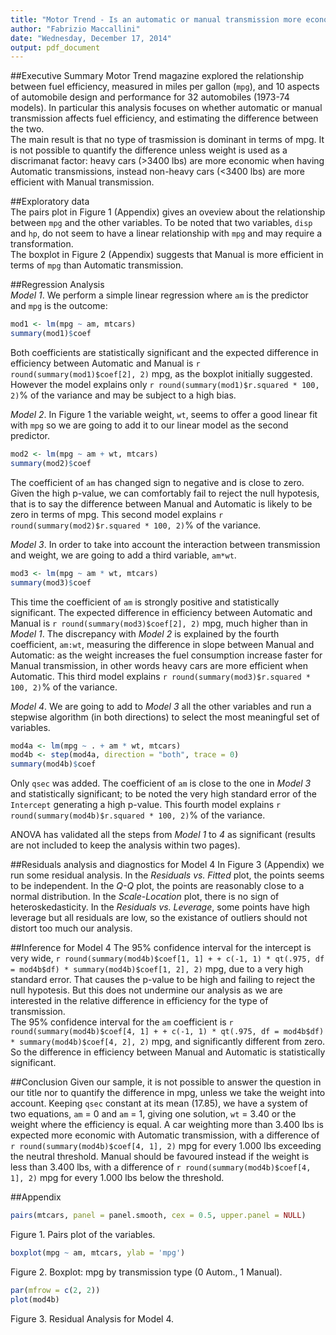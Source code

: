 ```yaml
---
title: "Motor Trend - Is an automatic or manual transmission more economic?"
author: "Fabrizio Maccallini"
date: "Wednesday, December 17, 2014"
output: pdf_document
---
```

##Executive Summary
Motor Trend magazine explored the relationship between fuel efficiency, measured in miles per gallon (`mpg`), and 10 aspects of automobile design and performance for 32 automobiles (1973-74 models). In particular this analysis focuses on whether automatic or manual transmission affects fuel efficiency, and estimating the difference between the two.  
The main result is that no type of trasmission is dominant in terms of mpg. It is not possible to quantify the difference unless weight is used as a discrimanat factor: heavy cars (>3400 lbs) are more economic when having Automatic transmissions, instead non-heavy cars (<3400 lbs) are more efficient with Manual transmission.

##Exploratory data  
The pairs plot in Figure 1 (Appendix) gives an oveview about the relationship between `mpg` and the other variables. To be noted that two variables, `disp` and `hp`, do not seem to have a linear relationship with `mpg` and may require a transformation.  
The boxplot in Figure 2 (Appendix) suggests that Manual is more efficient in terms of `mpg` than Automatic transmission.

##Regression Analysis  
*Model 1*. We perform a simple linear regression where `am` is the predictor and `mpg` is the outcome:
```r
mod1 <- lm(mpg ~ am, mtcars)
summary(mod1)$coef
```
Both coefficients are statistically significant and the expected difference in efficiency between Automatic and Manual is `r round(summary(mod1)$coef[2], 2)` mpg, as the boxplot initially suggested. However the model explains only `r round(summary(mod1)$r.squared * 100, 2)`% of the variance and may be subject to a high bias.  

*Model 2*. In Figure 1 the variable weight, `wt`, seems to offer a good linear fit with `mpg` so we are going to add it to our linear model as the second predictor.
```r
mod2 <- lm(mpg ~ am + wt, mtcars)
summary(mod2)$coef
```
The coefficient of `am` has changed sign to negative and is close to zero. Given the high p-value, we can comfortably fail to reject the null hypotesis, that is to say the difference between Manual and Automatic is likely to be zero in terms of mpg. This second model explains `r round(summary(mod2)$r.squared * 100, 2)`% of the variance.  

*Model 3*. In order to take into account the interaction between transmission and weight, we are going to add a third variable, `am*wt`.
```r
mod3 <- lm(mpg ~ am * wt, mtcars)
summary(mod3)$coef
```
This time the coefficient of `am` is strongly positive and statistically significant. The expected difference in efficiency between Automatic and Manual is `r round(summary(mod3)$coef[2], 2)` mpg, much higher than in *Model 1*. The discrepancy with *Model 2* is explained by the fourth coefficient, `am:wt`, measuring the difference in slope between Manual and Automatic: as the weight increases the fuel consumption increase faster for Manual transmission, in other words heavy cars are more efficient when Automatic. This third model explains `r round(summary(mod3)$r.squared * 100, 2)`% of the variance.  

*Model 4*. We are going to add to *Model 3* all the other variables and run a stepwise algorithm (in both directions) to select the most meaningful set of variables.
```r
mod4a <- lm(mpg ~ . + am * wt, mtcars)
mod4b <- step(mod4a, direction = "both", trace = 0)
summary(mod4b)$coef
```
Only `qsec` was added. The coefficient of `am` is close to the one in *Model 3* and statistically significant; to be noted the very high standard error of the `Intercept` generating a high p-value. This fourth model explains `r round(summary(mod4b)$r.squared * 100, 2)`% of the variance.  

ANOVA has validated all the steps from *Model 1* to *4* as significant (results are not included to keep the analysis within two pages).

##Residuals analysis and diagnostics for Model 4 
In Figure 3 (Appendix) we run some residual analysis. In the *Residuals vs. Fitted* plot, the points seems to be independent.  In the *Q-Q* plot, the points are reasonably close to a normal distribution. In the *Scale-Location* plot, there is no sign of heteroskedasticity. In the *Residuals vs. Leverage*, some points have high leverage but all residuals are low, so the existance of outliers should not distort too much our analysis.

##Inference for Model 4
The 95% confidence interval for the intercept is very wide, `r round(summary(mod4b)$coef[1, 1] + + c(-1, 1) * qt(.975, df = mod4b$df) * summary(mod4b)$coef[1, 2], 2)` mpg, due to a very high standard error. That causes the p-value to be high and failing to reject the null hypotesis. But this does not undermine our analysis as we are interested in the relative difference in efficiency for the type of transmission.  
The 95% confidence interval for the `am` coefficient is  `r round(summary(mod4b)$coef[4, 1] + + c(-1, 1) * qt(.975, df = mod4b$df) * summary(mod4b)$coef[4, 2], 2)` mpg, and significantly different from zero. So the difference in efficiency between Manual and Automatic is statistically significant.

##Conclusion
Given our sample, it is not possible to answer the question in our title nor to quantify the difference in mpg, unless we take the weight into account. Keeping `qsec` constant at its mean (17.85), we have a system of two equations, `am` = 0 and `am` = 1, giving one solution, `wt` = 3.40 or the weight where the efficiency is equal. A car weighting more than 3.400 lbs is expected more economic with Automatic transmission, with a difference of `r round(summary(mod4b)$coef[4, 1], 2)` mpg for every 1.000 lbs exceeding the neutral threshold. Manual should be favoured instead if the weight is less than 3.400 lbs, with a difference of `r round(summary(mod4b)$coef[4, 1], 2)` mpg for every 1.000 lbs below the threshold.



##Appendix
```r
pairs(mtcars, panel = panel.smooth, cex = 0.5, upper.panel = NULL)
```

Figure 1. Pairs plot of the variables.  
```r
boxplot(mpg ~ am, mtcars, ylab = 'mpg')
```

Figure 2. Boxplot: mpg by transmission type (0 Autom., 1 Manual).  
```r
par(mfrow = c(2, 2))
plot(mod4b)
```

Figure 3. Residual Analysis for Model 4.
